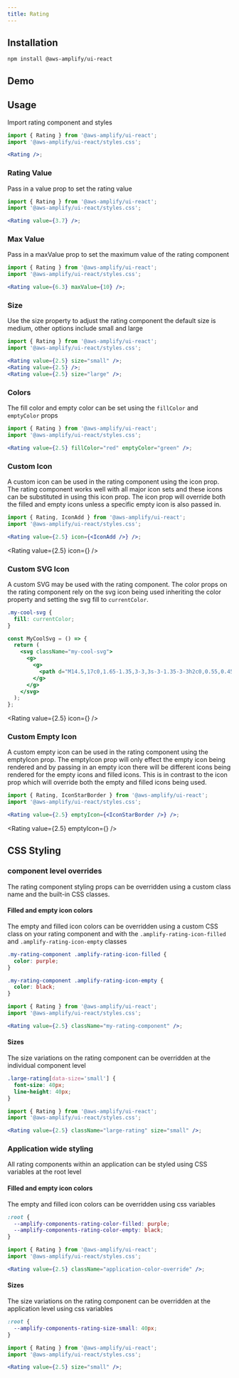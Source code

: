 ```yaml
---
title: Rating
---
```



## Installation

```
npm install @aws-amplify/ui-react
```

## Demo

<RatingDemo />

## Usage

Import rating component and styles

```jsx
import { Rating } from '@aws-amplify/ui-react';
import '@aws-amplify/ui-react/styles.css';

<Rating />;
```

<Rating />

### Rating Value

Pass in a value prop to set the rating value

```jsx
import { Rating } from '@aws-amplify/ui-react';
import '@aws-amplify/ui-react/styles.css';

<Rating value={3.7} />;
```

<Rating value={3.7} />

### Max Value

Pass in a maxValue prop to set the maximum value of the rating component

```jsx
import { Rating } from '@aws-amplify/ui-react';
import '@aws-amplify/ui-react/styles.css';

<Rating value={6.3} maxValue={10} />;
```

<Rating value={6.3} maxValue={10} />

### Size

Use the size property to adjust the rating component the default size is medium, other options include small and large

```jsx
import { Rating } from '@aws-amplify/ui-react';
import '@aws-amplify/ui-react/styles.css';

<Rating value={2.5} size="small" />;
<Rating value={2.5} />;
<Rating value={2.5} size="large" />;
```

<Rating value={2.5} size="small" />
<Rating value={2.5} />
<Rating value={2.5} size="large" />

### Colors

The fill color and empty color can be set using the `fillColor` and `emptyColor` props

```jsx
import { Rating } from '@aws-amplify/ui-react';
import '@aws-amplify/ui-react/styles.css';

<Rating value={2.5} fillColor="red" emptyColor="green" />;
```

<Rating value={2.5} fillColor="red" emptyColor="green" />

### Custom Icon

A custom icon can be used in the rating component using the icon prop. The rating component works well with all major icon sets and these icons can be substituted in using this icon prop. The icon prop will override both the filled and empty icons unless a specific empty icon is also passed in.

```jsx
import { Rating, IconAdd } from '@aws-amplify/ui-react';
import '@aws-amplify/ui-react/styles.css';

<Rating value={2.5} icon={<IconAdd />} />;
```

<Rating value={2.5} icon={<IconAdd />} />

### Custom SVG Icon

A custom SVG may be used with the rating component. The color props on the rating component rely on the svg icon being used inheriting the color property and setting the svg fill to `currentColor`.

```css
.my-cool-svg {
  fill: currentColor;
}
```

```jsx
const MyCoolSvg = () => {
  return (
    <svg className="my-cool-svg">
      <g>
        <g>
          <path d="M14.5,17c0,1.65-1.35,3-3,3s-3-1.35-3-3h2c0,0.55,0.45,1,1,1s1-0.45,1-1s-0.45-1-1-1H2v-2h9.5 C13.15,14,14.5,15.35,14.5,17z M19,6.5C19,4.57,17.43,3,15.5,3S12,4.57,12,6.5h2C14,5.67,14.67,5,15.5,5S17,5.67,17,6.5 S16.33,8,15.5,8H2v2h13.5C17.43,10,19,8.43,19,6.5z M18.5,11H2v2h16.5c0.83,0,1.5,0.67,1.5,1.5S19.33,16,18.5,16v2 c1.93,0,3.5-1.57,3.5-3.5S20.43,11,18.5,11z" />
        </g>
      </g>
    </svg>
  );
};
```

<Rating value={2.5} icon={<MyCoolSvg />} />

### Custom Empty Icon

A custom empty icon can be used in the rating component using the emptyIcon prop. The emptyIcon prop will only effect the empty icon being rendered and by passing in an empty icon there will be different icons being rendered for the empty icons and filled icons. This is in contrast to the icon prop which will override both the empty and filled icons being used.

```jsx
import { Rating, IconStarBorder } from '@aws-amplify/ui-react';
import '@aws-amplify/ui-react/styles.css';

<Rating value={2.5} emptyIcon={<IconStarBorder />} />;
```

<Rating value={2.5} emptyIcon={<IconStarBorder />} />

## CSS Styling

### component level overrides

The rating component styling props can be overridden using a custom class name and the built-in CSS classes.

#### Filled and empty icon colors

The empty and filled icon colors can be overridden using a custom CSS class on your rating component and with the `.amplify-rating-icon-filled` and `.amplify-rating-icon-empty` classes

```css
.my-rating-component .amplify-rating-icon-filled {
  color: purple;
}

.my-rating-component .amplify-rating-icon-empty {
  color: black;
}
```

```jsx
import { Rating } from '@aws-amplify/ui-react';
import '@aws-amplify/ui-react/styles.css';

<Rating value={2.5} className="my-rating-component" />;
```

<Rating value={2.5} className="my-rating-component" />

#### Sizes

The size variations on the rating component can be overridden at the individual component level

```css
.large-rating[data-size='small'] {
  font-size: 40px;
  line-height: 40px;
}
```

```jsx
import { Rating } from '@aws-amplify/ui-react';
import '@aws-amplify/ui-react/styles.css';

<Rating value={2.5} className="large-rating" size="small" />;
```

<Rating value={2.5} className="large-rating" size="small" />

### Application wide styling

All rating components within an application can be styled using CSS variables at the root level

#### Filled and empty icon colors

The empty and filled icon colors can be overridden using css variables

```css
:root {
  --amplify-components-rating-color-filled: purple;
  --amplify-components-rating-color-empty: black;
}
```

```jsx
import { Rating } from '@aws-amplify/ui-react';
import '@aws-amplify/ui-react/styles.css';

<Rating value={2.5} className="application-color-override" />;
```

<Rating value={2.5} className="application-color-override" />

#### Sizes

The size variations on the rating component can be overridden at the application level using css variables

```css
:root {
  --amplify-components-rating-size-small: 40px;
}
```

```jsx
import { Rating } from '@aws-amplify/ui-react';
import '@aws-amplify/ui-react/styles.css';

<Rating value={2.5} size="small" />;
```

<Rating value={2.5} className="application-size-override" size="small" />
